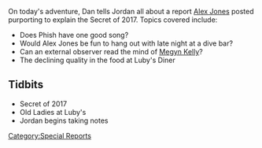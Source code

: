 {{Episode|title=The Secret of 2017|caption=[https://knowledgefight.libsyn.com/the-secret-of-2017 Listen to this episode on Libsyn]|episodeNumber=3|length=01:29:17|airDate=January 15, 2017|episodeType=[[Special Report]]|hosts=[[Dan Friesen]], [[Jordan Holmes]]|appearance=[[Megyn Kelly]]|previousEpisode=[[2: December 31, 1999 (Y2K)]]|nextEpisode=[[4: Research and Stand Up]]}}{{Stub}}

On today's adventure, Dan tells Jordan all about a report [[Alex Jones]] posted purporting to explain the Secret of 2017. Topics covered include: 

* Does Phish have one good song? 
* Would Alex Jones be fun to hang out with late night at a dive bar?
* Can an external observer read the mind of [[Megyn Kelly]]?
* The declining quality in the food at Luby's Diner

== Tidbits ==

* Secret of 2017
* Old Ladies at Luby's
* Jordan begins taking notes
[[Category:Special Reports]]